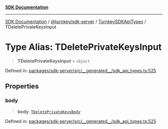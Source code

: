 [**SDK Documentation**](../../../../../README.mdx)

***

[SDK Documentation](../../../../../packages.mdx) / [@turnkey/sdk-server](../../../README.mdx) / [TurnkeySDKApiTypes](../README.mdx) / TDeletePrivateKeysInput

# Type Alias: TDeletePrivateKeysInput

> **TDeletePrivateKeysInput** = `object`

Defined in: [packages/sdk-server/src/\_\_generated\_\_/sdk\_api\_types.ts:525](https://github.com/tkhq/sdk/blob/e1b1a69bdd608320aaf03cc2dbbf68dc0c52b28d/packages/sdk-server/src/__generated__/sdk_api_types.ts#L525)

## Properties

### body

> **body**: [`TDeletePrivateKeysBody`](TDeletePrivateKeysBody.mdx)

Defined in: [packages/sdk-server/src/\_\_generated\_\_/sdk\_api\_types.ts:525](https://github.com/tkhq/sdk/blob/e1b1a69bdd608320aaf03cc2dbbf68dc0c52b28d/packages/sdk-server/src/__generated__/sdk_api_types.ts#L525)
